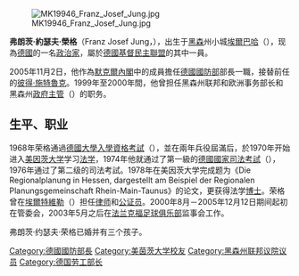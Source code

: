 {{noteTA
| T=zh-hans:弗朗茨·约瑟夫·荣格; zh-hant:法蘭茲·約瑟夫·榮格;
| 1=zh-hans:弗朗茨; zh-hant:法蘭茲;
| 2=zh-hans:州; zh-hant:邦;
}}
[[File:MK19946_Franz_Josef_Jung.jpg|thumb]]

'''弗朗茨·約瑟夫·榮格'''（Franz Josef Jung，{{bd|1949年|3月5日|||catIdx=J}}），出生于[[黑森|黑森]]州小城[[埃爾巴哈|埃爾巴哈]]（{{lang|de|Erbach}}），现為[[德國|德國]]的一名[[政治家|政治家]]，屬於[[德國基督民主聯盟|德國基督民主聯盟]]的其中一員。

2005年11月2日，他作為[[默克爾內閣|默克爾內閣]]中的成員擔任[[德國國防部|德國國防部]]部長一職，接替前任的[[彼得·施特魯克|彼得·施特魯克]]。1999年至2000年間，他曾担任黑森州联邦和欧洲事务部长和黑森州[[政府主管|政府主管]]（{{lang|de|Chef der Staatskanzlei}}）的职务。

== 生平、职业 ==
1968年荣格通過[[德國大學入學資格考試|德國大學入學資格考試]]（{{lang|de|Abitur}}），並在兩年兵役屆滿后，於1970年开始进入[[美因茨大学|美因茨大学]]学习[[法学|法学]]，1974年他就通过了第一級的[[德國國家司法考試|德國國家司法考試]]（{{lang|de|Staatsexamen}}），1976年通过了第二级的司法考試。1978年在美因茨大学完成题为《Die Regionalplanung in Hessen, dargestellt am Beispiel der Regionalen Planungsgemeinschaft Rhein-Main-Taunus》的论文，更获得法学[[博士|博士]]。荣格曾在[[埃爾特維勒|埃爾特維勒]]（{{lang|de|Eltville}}）担任[[律师|律师]]和[[公证员|公证员]]。2000年8月－2005年12月12日期间起初在管委会，2003年5月之后在[[法兰克福足球俱乐部|法兰克福足球俱乐部]]监事会工作。

弗朗茨·约瑟夫·荣格已婚并有三个孩子。

{{start box}}
{{s-before|[[彼得·施特魯克|彼得·施特魯克]]}}
{{s-title|[[德國聯邦國防部|德意志聯邦共和國國防部]]部長}}
{{s-after|[[卡尔－特奥多尔·楚·古滕贝格|卡尔－特奥多尔·楚·古滕贝格]]}}
{{end box}}

{{Authority control}}
{{DEFAULTSORT: Jung, Franz}}
[[Category:德國國防部長|Category:德國國防部長]]
[[Category:美茵茨大学校友|Category:美茵茨大学校友]]
[[Category:黑森州联邦议院议员|Category:黑森州联邦议院议员]]
[[Category:德国劳工部长|Category:德国劳工部长]]
{{germany-bio-stub}}